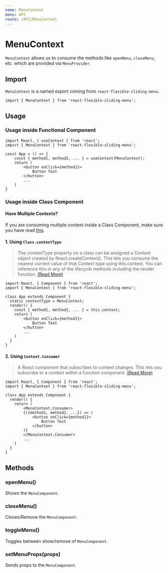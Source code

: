 ```yaml
---
name: MenuContext
menu: API
route: /API/MenuContext
---
```


# MenuContext

`MenuContext` allows us to consume the methods like `openMenu`, `closeMenu`, etc. which are provided via `MenuProvider`.

## Import

`MenuContext` is a named export coming from `react-flexible-sliding-menu`.

```
import { MenuContext } from 'react-flexible-sliding-menu';
```

## Usage

### Usage inside Functional Component

```
import React, { useContext } from 'react';
import { MenuContext } from 'react-flexible-sliding-menu';

const App = () => {
    const { method1, method2, ... } = useContext(MenuContext);
    return (
        <button onClick={method1}>
            Button Text
        </button>
        ...
    )
}
```

### Usage inside Class Component

#### Have Multiple Contexts?

If you are consuming multiple context inside a Class Component, make sure you have read [this](https://reactjs.org/docs/context.html#consuming-multiple-contexts).

#### 1. Using `Class.contextType`

> The contextType property on a class can be assigned a Context object created by React.createContext(). This lets you consume the nearest current value of that Context type using this.context. You can reference this in any of the lifecycle methods including the render function. [(Read More)](https://reactjs.org/docs/context.html#classcontexttype)

<!-- [![Edit Using Class.contextType](https://codesandbox.io/static/img/play-codesandbox.svg)](https://codesandbox.io/s/using-classcontexttype-nfiky?fontsize=14&hidenavigation=1&module=%2Fsrc%2FApp.js&theme=dark) -->

```
import React, { Component } from 'react';
import { MenuContext } from 'react-flexible-sliding-menu';

class App extends Component {
  static contextType = MenuContext;
  render() {
    const { method1, method2, ... } = this.context;
    return (
        <button onClick={method1}>
            Button Text
        </button>
        ...
    )
  }
}
```

#### 2. Using `Context.Consumer`

> A React component that subscribes to context changes. This lets you subscribe to a context within a function component. [(Read More)](https://reactjs.org/docs/context.html#contextconsumer)

```
import React, { Component } from 'react';
import { MenuContext } from 'react-flexible-sliding-menu';

class App extends Component {
  render() {
    return (
        <MenuContext.Consumer>
        {({method1, method2, ...}) => (
            <button onClick={method1}>
                Button Text
            </button>
        )}
        </MenuContext.Consumer>
        ...
    )
  }
}
```

## Methods

### openMenu()

Shows the `MenuComponent`.

### closeMenu()

Closes/Remove the `MenuComponent`.

### toggleMenu()

Toggles between show/remove of `MenuComponent`.

### setMenuProps(props)

Sends props to the `MenuComponent`.
